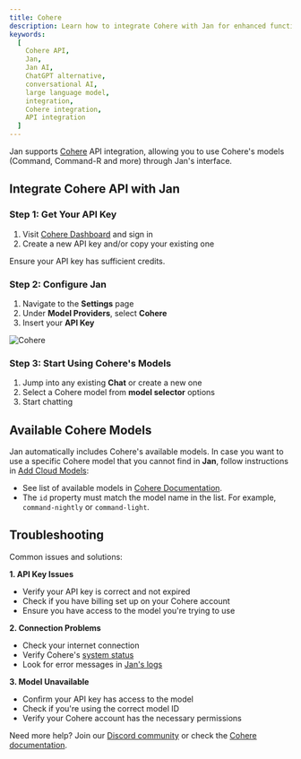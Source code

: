 ```yaml
---
title: Cohere
description: Learn how to integrate Cohere with Jan for enhanced functionality.
keywords:
  [
    Cohere API,
    Jan,
    Jan AI,
    ChatGPT alternative,
    conversational AI,
    large language model,
    integration,
    Cohere integration,
    API integration
  ]
---
```



Jan supports [Cohere](https://cohere.com/) API integration, allowing you to use Cohere's
models (Command, Command-R and more) through Jan's interface.

## Integrate Cohere API with Jan


### Step 1: Get Your API Key

1. Visit [Cohere Dashboard](https://dashboard.cohere.com/api-keys) and sign in
2. Create a new API key and/or copy your existing one

<Aside type='note'>
Ensure your API key has sufficient credits.
</Aside>

### Step 2: Configure Jan

1. Navigate to the **Settings** page
2. Under **Model Providers**, select **Cohere**
3. Insert your **API Key**

![Cohere](../../../../assets/cohere.png)


### Step 3: Start Using Cohere's Models

1. Jump into any existing **Chat** or create a new one
2. Select a Cohere model from **model selector** options
3. Start chatting


## Available Cohere Models

Jan automatically includes Cohere's available models. In case you want to use a specific
Cohere model that you cannot find in **Jan**, follow instructions in [Add Cloud Models](/docs/manage-models):
- See list of available models in [Cohere Documentation](https://docs.cohere.com/v2/docs/models).
- The `id` property must match the model name in the list. For example, `command-nightly` or `command-light`.

## Troubleshooting

Common issues and solutions:

**1. API Key Issues**
- Verify your API key is correct and not expired
- Check if you have billing set up on your Cohere account
- Ensure you have access to the model you're trying to use

**2. Connection Problems**
- Check your internet connection
- Verify Cohere's [system status](https://status.cohere.com/)
- Look for error messages in [Jan's logs](/docs/troubleshooting#how-to-get-error-logs)

**3. Model Unavailable**
- Confirm your API key has access to the model
- Check if you're using the correct model ID
- Verify your Cohere account has the necessary permissions

Need more help? Join our [Discord community](https://discord.gg/FTk2MvZwJH) or check the [Cohere documentation](https://docs.cohere.com).
